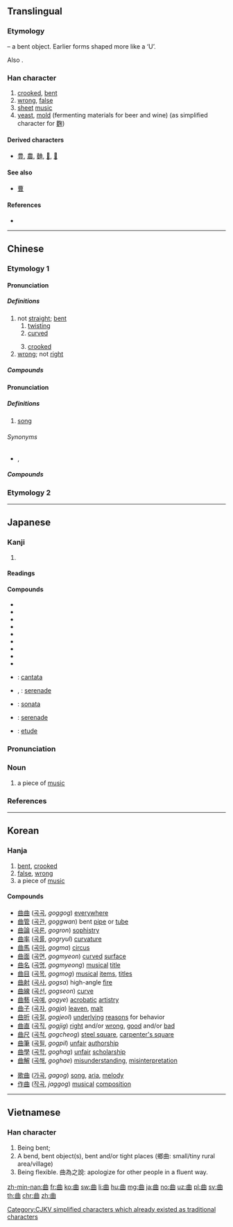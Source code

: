 {{character info/new}}
{{also|麹|麯|典|麴}}
==Translingual==
{{stroke order}}

===Etymology===
{{Han etyl}}
{{liushu|i}} – a bent object. Earlier forms shaped more like a ‘U’.

Also {{Han simp|麴}}.

===Han character===
{{Han char|rn=73|rad=曰|as=02|sn=6|four=55600|canj=TW,TBC,XTW}}

# [[crook]]ed, [[bent]]
# [[wrong]], [[false]]
# [[sheet]] [[music]]
# [[yeast]], [[mold]] (fermenting materials for beer and wine) (as simplified character for [[麴]])

====Derived characters====
* [[豊]], [[農]], [[麯]], [[𨀪]], [[𨀲]]

====See also====
* {{l|mul|典}} [[曹]] <!-- Unrelated, but current form similar -->

====References====
* {{Han ref|kx=0502.020|dkj=14280|dj=0873.040|hdz=21484.020|uh=66F2|ud=26354|bh=A6B1|bd=42673}}

----

==Chinese==
{{zh-forms}}

===Etymology 1===

====Pronunciation====
{{zh-pron
|m=qū
|c=kuk1
|h=pfs=khiuk
|mn=khiok/qz:khiak/tw,xm,zz:khek/xm,zz:khak/tw:khiau
|mn_note=khiok - literary; khiak/khek/khak - vernacular; khiau - 蹺 used in the Mainland
|mc=y
|oc=y
|ma=
|cat=a
}}

=====Definitions=====
{{zh-hanzi}}

# not [[straight]]; [[bent]]
## [[twisting]]
## [[curved]]
##: {{zh-x|曲線|curve}}
## [[crooked]]
# [[wrong]]; not [[right]]

=====Compounds=====
{{zh-der|曲筆|曲別針|曲尺|曲棍球|曲解|曲盡其妙|曲徑|曲裡拐彎|曲裡拐彎兒|曲面|曲曲彎彎|曲射炮|曲水流觴|曲線|曲意逢迎|曲折|曲直}}

====Pronunciation====
{{zh-pron
|m=qǔ
|c=kuk1
|h=pfs=khiuk
|mn=khek/khiok
|mn_note=khek - vernacular; khiok - literary
|mc=y
|oc=y
|ma=
|cat=n
}}

=====Definitions=====
{{zh-hanzi}}

# [[song]]
#: {{zh-x|歌曲{qǔ}|song}}
#: {{zh-x|曲{qǔ}調{diào}|melody}}

======Synonyms======
* {{zh-l|歌曲}}, {{zh-l|歌}}

=====Compounds=====
{{zh-der|曲笛|曲調|曲高和寡|曲目|曲牌|曲譜|曲壇|曲藝|曲終奏雅|曲子}}

===Etymology 2===
{{zh-see|麴}}

----

==Japanese==

===Kanji===
{{ja-kanji|grade=3|rs=曰02}}

# {{defn|lang=ja|sort=曰02}}

====Readings====
{{ja-readings|goon=[[こく]] (koku)|kanon=[[きょく]] (kyoku)|kun=[[まがる]] (magaru), [[まげる]] (mageru), [[くま]] (kuma)}}

====Compounds====
{{der-top|Compounds}}
* {{ja-r|曲解|きょっかい}}
* {{ja-r|曲技|きょくぎ}}
* {{ja-r|曲芸|きょくげい}}
* {{ja-r|曲射|きょくしゃ}}
* {{ja-r|曲折|きょくせつ}}
* {{ja-r|曲面|きょくめん}}
* {{ja-r|曲目|きょくもく}}
* {{ja-r|曲論|きょくろん}}
* {{ja-r|曲者|くせもの}}
* {{ja-r|交声曲|こうせいきょく}}: [[cantata]]
* {{ja-r|小夜曲|さよきょく}}, {{ja-r|小夜曲|しょうやきょく}}: [[serenade]]
* {{ja-r|奏鳴曲|そうめいきょく}}: [[sonata]]
* {{ja-r|夜曲|やきょく}}: [[serenade]]
* {{ja-r|練習曲|れんしゅうきょく}}: [[etude]]
{{der-bottom}}

{{ja-kanjitab|きょく|yomi=o}}

===Pronunciation===
{{ja-pron|yomi=kanon|きょく|acc=0|acc_ref=DJR,NHK|acc2=1|acc2_ref=DJR,NHK}}

===Noun===
{{ja-noun|きょく}}

# a piece of [[music]]

===References===
<references/>

----

==Korean==

===Hanja===
{{ko-hanja|hangeul=곡|eumhun=|rv=gok|mr=kok|y=kok}}

# [[bent]], [[crooked]]
# [[false]], [[wrong]]
# a piece of [[music]]

====Compounds====
{{top2}}
* [[曲曲]] ([[곡곡]], ''goggog'') [[everywhere]]
* [[曲管]] ([[곡관]], ''goggwan'') bent [[pipe]] or [[tube]]
* [[曲論]] ([[곡론]], ''gogron'') [[sophistry]]
* [[曲率]] ([[곡률]], ''gogryul'') [[curvature]]
* [[曲馬]] ([[곡마]], ''gogma'') [[circus]]
* [[曲面]] ([[곡면]], ''gogmyeon'') [[curved]] [[surface]]
* [[曲名]] ([[곡명]], ''gogmyeong'') [[musical]] [[title]]
* [[曲目]] ([[곡목]], ''gogmog'') [[musical]] [[item]]s, [[title]]s
* [[曲射]] ([[곡사]], ''gogsa'') high-angle [[fire]]
* [[曲線]] ([[곡선]], ''gogseon'') [[curve]]
* [[曲藝]] ([[곡예]], ''gogye'') [[acrobatic]] [[artistry]]
* [[曲子]] ([[곡자]], ''gogja'') [[leaven]], [[malt]]
* [[曲折]] ([[곡절]], ''gogjeol'') [[underlying]] [[reasons]] for behavior
* [[曲直]] ([[곡직]], ''gogjig'') [[right]] and/or [[wrong]], [[good]] and/or [[bad]]
* [[曲尺]] ([[곡척]], ''gogcheog'') [[steel square]], [[carpenter's square]]
* [[曲筆]] ([[곡필]], ''gogpil'') [[unfair]] [[authorship]]
* [[曲學]] ([[곡학]], ''goghag'') [[unfair]] [[scholarship]]
* [[曲解]] ([[곡해]], ''goghae'') [[misunderstanding]], [[misinterpretation]]
{{mid2}}
* [[歌曲]] ([[가곡]], ''gagog'') [[song]], [[aria]], [[melody]]
* [[作曲]] ([[작곡]], ''jaggog'') [[musical]] [[composition]]
{{bottom}}

----

==Vietnamese==

===Han character===
{{vi-hantu|khúc|rs=曰02}}

# Being bent;
# A bend, bent object(s), bent and/or tight places (鄉曲: small/tiny rural area/village)
# Being flexible. 曲為之說: apologize for other people in a fluent way.

[[Category:CJKV simplified characters which already existed as traditional characters]]

[[zh-min-nan:曲]]
[[fr:曲]]
[[ko:曲]]
[[sw:曲]]
[[li:曲]]
[[hu:曲]]
[[mg:曲]]
[[ja:曲]]
[[no:曲]]
[[uz:曲]]
[[pl:曲]]
[[sv:曲]]
[[th:曲]]
[[chr:曲]]
[[zh:曲]]